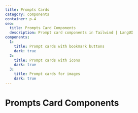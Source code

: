 ```yaml
---
title: Prompts Cards
category: components
container: p-4
seo:
  title: Prompts Card Components
  description: Prompt card components in Tailwind | LangUI
components:
  1:
    title: Prompt cards with bookmark buttons
    dark: true
  2:
    title: Prompt cards with icons
    dark: true
  3:
    title: Prompt cards for images
    dark: true
---
```


# Prompts Card Components

<ComponentsList
  componentsData={componentsData}
  componentContainer={componentContainer}
/>
